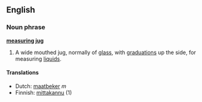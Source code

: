==English==
===Noun phrase===
'''[[measuring]] [[jug]]'''
#A wide mouthed jug, normally of [[glass]], with [[graduation]]s up the side, for measuring [[liquid]]s.

====Translations====
*Dutch: [[maatbeker]] ''m''
*Finnish: [[mittakannu]] (1)